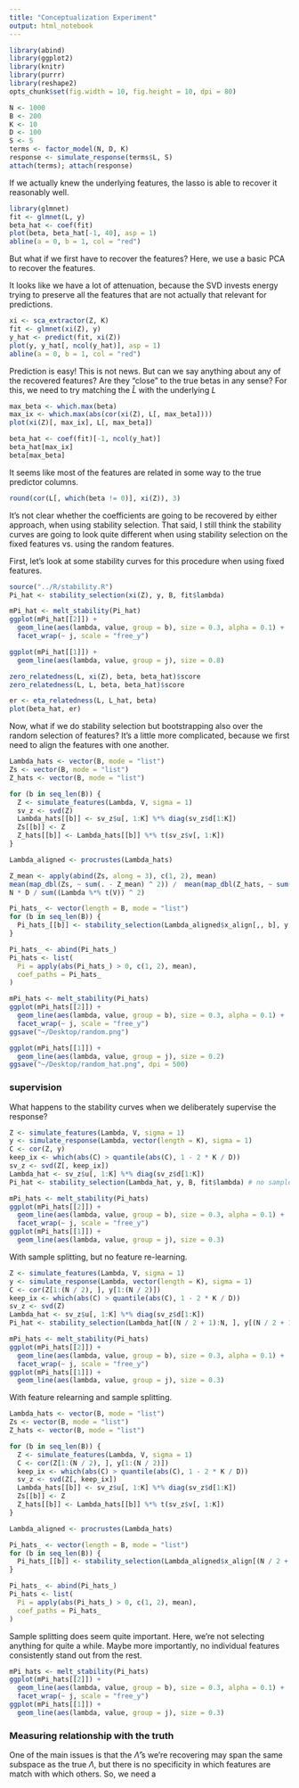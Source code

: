 ```yaml
---
title: "Conceptualization Experiment"
output: html_notebook
---
```

```r
library(abind)
library(ggplot2)
library(knitr)
library(purrr)
library(reshape2)
opts_chunk$set(fig.width = 10, fig.height = 10, dpi = 80)
```

```r
N <- 1000
B <- 200
K <- 10
D <- 100
S <- 5
terms <- factor_model(N, D, K)
response <- simulate_response(terms$L, S)
attach(terms); attach(response)
```

If we actually knew the underlying features, the lasso is able to recover it
reasonably well.

```r
library(glmnet)
fit <- glmnet(L, y)
beta_hat <- coef(fit)
plot(beta, beta_hat[-1, 40], asp = 1)
abline(a = 0, b = 1, col = "red")
```

But what if we first have to recover the features? Here, we use a basic PCA to
recover the features.

It looks like we have a lot of attenuation, because the SVD invests energy
trying to preserve all the features that are not actually that relevant for
predictions.

```r
xi <- sca_extractor(Z, K)
fit <- glmnet(xi(Z), y)
y_hat <- predict(fit, xi(Z))
plot(y, y_hat[, ncol(y_hat)], asp = 1)
abline(a = 0, b = 1, col = "red")
```

Prediction is easy! This is not news. But can we say anything about any of the
recovered features? Are they "close" to the true betas in any sense? For this,
we need to try matching the $\hat{L}$ with the underlying $L$

```r
max_beta <- which.max(beta)
max_ix <- which.max(abs(cor(xi(Z), L[, max_beta])))
plot(xi(Z)[, max_ix], L[, max_beta])
```

```r
beta_hat <- coef(fit)[-1, ncol(y_hat)]
beta_hat[max_ix]
beta[max_beta]
```

It seems like most of the features are related in some way to the true predictor
columns.

```r
round(cor(L[, which(beta != 0)], xi(Z)), 3)
```

It's not clear whether the coefficients are going to be recovered by either
approach, when using stability selection. That said, I still think the stability
curves are going to look quite different when using stability selection on the
fixed features vs. using the random features.

First, let's look at some stability curves for this procedure when using fixed
features.

```r
source("../R/stability.R")
Pi_hat <- stability_selection(xi(Z), y, B, fit$lambda)
```

```r
mPi_hat <- melt_stability(Pi_hat)
ggplot(mPi_hat[[2]]) +
  geom_line(aes(lambda, value, group = b), size = 0.3, alpha = 0.1) +
  facet_wrap(~ j, scale = "free_y")
```

```r
ggplot(mPi_hat[[1]]) +
  geom_line(aes(lambda, value, group = j), size = 0.8)
```

```r
zero_relatedness(L, xi(Z), beta, beta_hat)$score
zero_relatedness(L, L, beta, beta_hat)$score
```

```r
er <- eta_relatedness(L, L_hat, beta)
plot(beta_hat, er)
```


Now, what if we do stability selection but bootstrapping also over the random
selection of features? It's a little more complicated, because we first need to
align the features with one another.

```r
Lambda_hats <- vector(B, mode = "list")
Zs <- vector(B, mode = "list")
Z_hats <- vector(B, mode = "list")

for (b in seq_len(B)) {
  Z <- simulate_features(Lambda, V, sigma = 1)
  sv_z <- svd(Z)
  Lambda_hats[[b]] <- sv_z$u[, 1:K] %*% diag(sv_z$d[1:K])
  Zs[[b]] <- Z
  Z_hats[[b]] <- Lambda_hats[[b]] %*% t(sv_z$v[, 1:K])
}

Lambda_aligned <- procrustes(Lambda_hats)
```

```r
Z_mean <- apply(abind(Zs, along = 3), c(1, 2), mean)
mean(map_dbl(Zs, ~ sum(. - Z_mean) ^ 2)) /  mean(map_dbl(Z_hats, ~ sum(.^2)))
N * D / sum((Lambda %*% t(V)) ^ 2)
```


```r
Pi_hats_ <- vector(length = B, mode = "list")
for (b in seq_len(B)) {
  Pi_hats_[[b]] <- stability_selection(Lambda_aligned$x_align[,, b], y, 1, fit$lambda)[[2]]
}

Pi_hats_ <- abind(Pi_hats_)
Pi_hats <- list(
  Pi = apply(abs(Pi_hats_) > 0, c(1, 2), mean),
  coef_paths = Pi_hats_
)
```

```r
mPi_hats <- melt_stability(Pi_hats)
ggplot(mPi_hats[[2]]) +
  geom_line(aes(lambda, value, group = b), size = 0.3, alpha = 0.1) +
  facet_wrap(~ j, scale = "free_y")
ggsave("~/Desktop/random.png")
```


```r
ggplot(mPi_hats[[1]]) +
  geom_line(aes(lambda, value, group = j), size = 0.2)
ggsave("~/Desktop/random_hat.png", dpi = 500)
```

### supervision

What happens to the stability curves when we deliberately supervise the
response?

```r
Z <- simulate_features(Lambda, V, sigma = 1)
y <- simulate_response(Lambda, vector(length = K), sigma = 1)
C <- cor(Z, y)
keep_ix <- which(abs(C) > quantile(abs(C), 1 - 2 * K / D))
sv_z <- svd(Z[, keep_ix])
Lambda_hat <- sv_z$u[, 1:K] %*% diag(sv_z$d[1:K])
Pi_hat <- stability_selection(Lambda_hat, y, B, fit$lambda) # no sample splitting, should be optimistic
```

```r
mPi_hats <- melt_stability(Pi_hats)
ggplot(mPi_hats[[2]]) +
  geom_line(aes(lambda, value, group = b), size = 0.3, alpha = 0.1) +
  facet_wrap(~ j, scale = "free_y")
ggplot(mPi_hats[[1]]) +
  geom_line(aes(lambda, value, group = j), size = 0.3)
```

With sample splitting, but no feature re-learning.

```r
Z <- simulate_features(Lambda, V, sigma = 1)
y <- simulate_response(Lambda, vector(length = K), sigma = 1)
C <- cor(Z[1:(N / 2), ], y[1:(N / 2)])
keep_ix <- which(abs(C) > quantile(abs(C), 1 - 2 * K / D))
sv_z <- svd(Z)
Lambda_hat <- sv_z$u[, 1:K] %*% diag(sv_z$d[1:K])
Pi_hat <- stability_selection(Lambda_hat[(N / 2 + 1):N, ], y[(N / 2 + 1):N], B, fit$lambda)
```

```r
mPi_hats <- melt_stability(Pi_hats)
ggplot(mPi_hats[[2]]) +
  geom_line(aes(lambda, value, group = b), size = 0.3, alpha = 0.1) +
  facet_wrap(~ j, scale = "free_y")
ggplot(mPi_hats[[1]]) +
  geom_line(aes(lambda, value, group = j), size = 0.3)
```

With feature relearning and sample splitting.

```r
Lambda_hats <- vector(B, mode = "list")
Zs <- vector(B, mode = "list")
Z_hats <- vector(B, mode = "list")

for (b in seq_len(B)) {
  Z <- simulate_features(Lambda, V, sigma = 1)
  C <- cor(Z[1:(N / 2), ], y[1:(N / 2)])
  keep_ix <- which(abs(C) > quantile(abs(C), 1 - 2 * K / D))
  sv_z <- svd(Z[, keep_ix])
  Lambda_hats[[b]] <- sv_z$u[, 1:K] %*% diag(sv_z$d[1:K])
  Zs[[b]] <- Z
  Z_hats[[b]] <- Lambda_hats[[b]] %*% t(sv_z$v[, 1:K])
}

Lambda_aligned <- procrustes(Lambda_hats)
```



```r
Pi_hats_ <- vector(length = B, mode = "list")
for (b in seq_len(B)) {
  Pi_hats_[[b]] <- stability_selection(Lambda_aligned$x_align[(N / 2 + 1):N,, b], y[(N / 2 + 1):N], 1, fit$lambda)[[2]]
}

Pi_hats_ <- abind(Pi_hats_)
Pi_hats <- list(
  Pi = apply(abs(Pi_hats_) > 0, c(1, 2), mean),
  coef_paths = Pi_hats_
)
```

Sample splitting does seem quite important. Here, we're not selecting anything
for quite a while. Maybe more importantly, no individual features consistently
stand out from the rest.

```r
mPi_hats <- melt_stability(Pi_hats)
ggplot(mPi_hats[[2]]) +
  geom_line(aes(lambda, value, group = b), size = 0.3, alpha = 0.1) +
  facet_wrap(~ j, scale = "free_y")
ggplot(mPi_hats[[1]]) +
  geom_line(aes(lambda, value, group = j), size = 0.3)
```

### Measuring relationship with the truth

One of the main issues is that the $\hat{\Lambda}$'s we're recovering may span
the same subspace as the true $\Lambda$, but there is no specificity in which
features are match with which others. So, we need a 